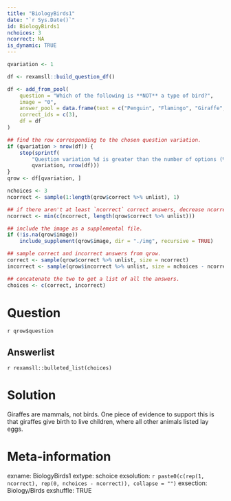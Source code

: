 ```yaml
---
title: "BiologyBirds1"
date: "`r Sys.Date()`"
id: BiologyBirds1
nchoices: 3
ncorrect: NA
is_dynamic: TRUE
---
```


```r
qvariation <- 1
```

```r
df <- rexamsll::build_question_df()

df <- add_from_pool(
    question = "Which of the following is **NOT** a type of bird?",
    image = "0",
    answer_pool = data.frame(text = c("Penguin", "Flamingo", "Giraffe", "Robin", "Crow", "Seagull"), id = seq_len(6)),
    correct_ids = c(3),
    df = df
)

## find the row corresponding to the chosen question variation.
if (qvariation > nrow(df)) {
    stop(sprintf(
        "Question variation %d is greater than the number of options (%d).",
        qvariation, nrow(df)))
}
qrow <- df[qvariation, ]

nchoices <- 3
ncorrect <- sample(1:length(qrow$correct %>% unlist), 1)

## if there aren't at least `ncorrect` correct answers, decrease ncorrect
ncorrect <- min(c(ncorrect, length(qrow$correct %>% unlist)))

## include the image as a supplemental file.
if (!is.na(qrow$image))
    include_supplement(qrow$image, dir = "./img", recursive = TRUE)

## sample correct and incorrect answers from qrow.
correct <- sample(qrow$correct %>% unlist, size = ncorrect)
incorrect <- sample(qrow$incorrect %>% unlist, size = nchoices - ncorrect)

## concatenate the two to get a list of all the answers.
choices <- c(correct, incorrect)
```

Question
========

`r qrow$question`


Answerlist
----------

`r rexamsll::bulleted_list(choices)`

Solution
========
Giraffes are mammals, not birds. One piece of evidence to support this is that giraffes give birth to live children, where all other animals listed lay eggs.



Meta-information
================
exname: BiologyBirds1
extype: schoice
exsolution: `r paste0(c(rep(1, ncorrect), rep(0, nchoices - ncorrect)), collapse = "")`
exsection: Biology/Birds
exshuffle: TRUE

